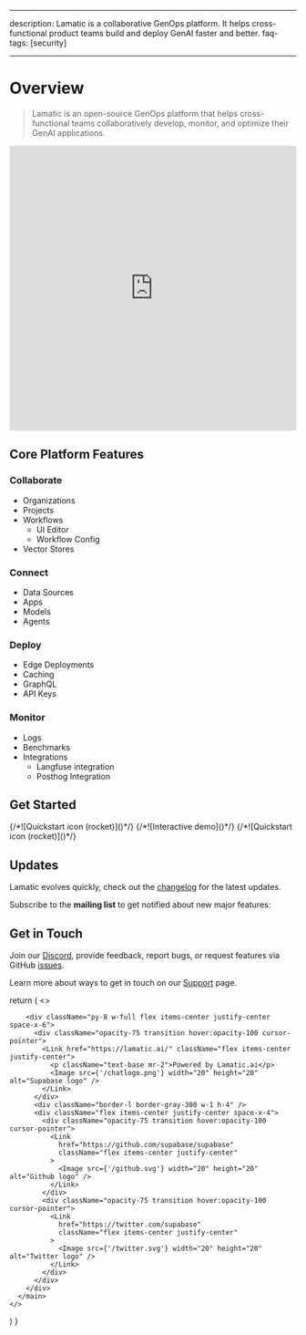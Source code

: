 
---

description: Lamatic is a collaborative GenOps platform. It helps cross-functional product teams build and deploy GenAI faster and better.
faq-tags: [security]

---

# Overview

> Lamatic is an open-source GenOps platform that helps cross-functional teams collaboratively develop, monitor, and optimize their GenAI applications.

<iframe width="100%" height="500px" src="https://www.youtube.com/embed/ch9l4DrCi00" title="Lamatic Genesis Release - 1.0.0" frameborder="0" allow="accelerometer; autoplay; clipboard-write; encrypted-media; gyroscope; picture-in-picture; web-share" referrerpolicy="strict-origin-when-cross-origin" allowfullscreen></iframe>

## Core Platform Features

### Collaborate

- Organizations
- Projects
- Workflows
    - UI Editor
    - Workflow Config
- Vector Stores

### Connect
- Data Sources
- Apps
- Models
- Agents

### Deploy
- Edge Deployments
- Caching
- GraphQL
- API Keys

### Monitor
- Logs
- Benchmarks
- Integrations
    - Langfuse integration
    - Posthog Integration
    
      

## Get Started

<Cards num={3}>
    <Card href="/docs/get-started" title="Quickstart" image arrow>
        {/*![Quickstart icon (rocket)]()*/}
    </Card>
    <Card href="/docs/demo" title="Interactive Demo" image arrow>
        {/*![Interactive demo]()*/}
    </Card>
    <Card href="/docs/workflows" title="Request a Demo" image arrow>
        {/*![Quickstart icon (rocket)]()*/}
    </Card>
</Cards>

## Updates

Lamatic evolves quickly, check out the [changelog](/changelog) for the latest updates.

Subscribe to the **mailing list** to get notified about new major features:

## Get in Touch

Join our [Discord](/slack), provide feedback, report bugs, or request features via GitHub [issues](/issue).

Learn more about ways to get in touch on our [Support](/support) page.





  return (
    <>
      <Head>
        <title>Lamatic.ai Assistant</title>
        <meta
          name="description"
          content="Lamatic.ai Assistant is a search engine for your Lamatic.ai account. Get help with any question you have in mind about the product."
        />
        <meta name="viewport" content="width=device-width, initial-scale=1" />
        <link rel="icon" href="/chatlogo.png" />
      </Head>
      <main className={styles.main}>
        <div className={styles.center}>
          <SearchDialog />
        </div>

        <div className="py-8 w-full flex items-center justify-center space-x-6">
          <div className="opacity-75 transition hover:opacity-100 cursor-pointer">
            <Link href="https://lamatic.ai/" className="flex items-center justify-center">
              <p className="text-base mr-2">Powered by Lamatic.ai</p>
              <Image src={'/chatlogo.png'} width="20" height="20" alt="Supabase logo" />
            </Link>
          </div>
          <div className="border-l border-gray-300 w-1 h-4" />
          <div className="flex items-center justify-center space-x-4">
            <div className="opacity-75 transition hover:opacity-100 cursor-pointer">
              <Link
                href="https://github.com/supabase/supabase"
                className="flex items-center justify-center"
              >
                <Image src={'/github.svg'} width="20" height="20" alt="Github logo" />
              </Link>
            </div>
            <div className="opacity-75 transition hover:opacity-100 cursor-pointer">
              <Link
                href="https://twitter.com/supabase"
                className="flex items-center justify-center"
              >
                <Image src={'/twitter.svg'} width="20" height="20" alt="Twitter logo" />
              </Link>
            </div>
          </div>
        </div>
      </main>
    </>
  )
}
